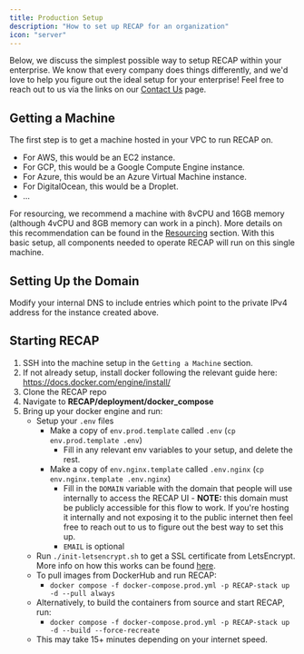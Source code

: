 ```yaml
---
title: Production Setup
description: "How to set up RECAP for an organization"
icon: "server"
---
```


Below, we discuss the simplest possible way to setup RECAP within your enterprise. We know that every company does things
differently, and we'd love to help you figure out the ideal setup for your enterprise! Feel free to reach out to us via
the links on our [Contact Us](https://docs.RECAP.work/contact_us) page.

## Getting a Machine

The first step is to get a machine hosted in your VPC to run RECAP on.

- For AWS, this would be an EC2 instance.
- For GCP, this would be a Google Compute Engine instance.
- For Azure, this would be an Azure Virtual Machine instance.
- For DigitalOcean, this would be a Droplet.
- ...

For resourcing, we recommend a machine with 8vCPU and
16GB memory (although 4vCPU and 8GB memory can work in a pinch). 
More details on this recommendation can be found in the [Resourcing](https://docs.RECAP.work/resourcing) section. 
With this basic setup, all components needed to operate RECAP will run on this single machine.

## Setting Up the Domain

Modify your internal DNS to include entries which point to the private IPv4 address for the instance created above.

## Starting RECAP

1. SSH into the machine setup in the `Getting a Machine` section.
2. If not already setup, install docker following the relevant guide here: https://docs.docker.com/engine/install/
3. Clone the RECAP repo
4. Navigate to **RECAP/deployment/docker_compose**
5. Bring up your docker engine and run:
   - Setup your `.env` files
     - Make a copy of `env.prod.template` called `.env` (`cp env.prod.template .env`)
       - Fill in any relevant env variables to your setup, and delete the rest.
     - Make a copy of `env.nginx.template` called `.env.nginx` (`cp env.nginx.template .env.nginx`)
       - Fill in the `DOMAIN` variable with the domain that people will use internally to access the RECAP UI - **NOTE:** this domain must be publicly accessible for this flow to work. If you're hosting it internally and
         not exposing it to the public internet then feel free to reach out to us to figure out the best way to set
         this up.
       - `EMAIL` is optional
   - Run `./init-letsencrypt.sh` to get a SSL certificate from LetsEncrypt. More info on how this works can be found [here](https://pentacent.medium.com/nginx-and-lets-encrypt-with-docker-in-less-than-5-minutes-b4b8a60d3a71).
   - To pull images from DockerHub and run RECAP:
     - `docker compose -f docker-compose.prod.yml -p RECAP-stack up -d --pull always`
   - Alternatively, to build the containers from source and start RECAP, run:
     - `docker compose -f docker-compose.prod.yml -p RECAP-stack up -d --build --force-recreate`
   - This may take 15+ minutes depending on your internet speed.
